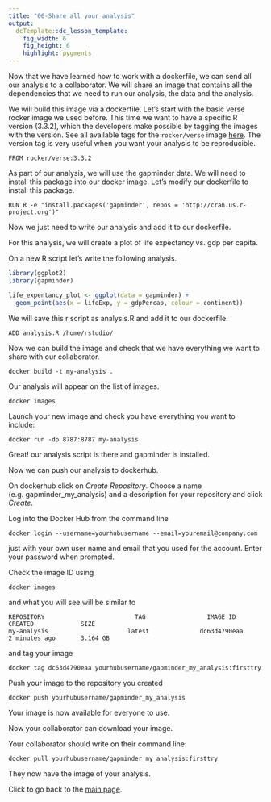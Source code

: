 ```yaml
---
title: "06-Share all your analysis"
output:
  dcTemplate::dc_lesson_template:
    fig_width: 6
    fig_height: 6
    highlight: pygments
---
```


Now that we have learned how to work with a dockerfile, we can send all our analysis to a collaborator. 
We will share an image that contains all the dependencies that we need to run our analysis, the data and the analysis.

We will build this image via a dockerfile. Let's start with the basic verse rocker image we used before. 
This time we want to have a specific R version (3.3.2), which the developers make possible by tagging the images with the version.
See all available tags for the `rocker/verse` image [here](https://hub.docker.com/r/rocker/verse/tags/). The version tag is very
useful when you want your analysis to be reproducible.

```
FROM rocker/verse:3.3.2
```

As part of our analysis, we will use the gapminder data. We will need to install this package into our docker image.
Let's modify our dockerfile to install this package. 

```
RUN R -e "install.packages('gapminder', repos = 'http://cran.us.r-project.org')"
```

Now we just need to write our analysis and add it to our dockerfile.

For this analysis, we will create a plot of life expectancy vs. gdp per capita. 

On a new R script let's write the following analysis. 

```r
library(ggplot2)
library(gapminder)

life_expentancy_plot <- ggplot(data = gapminder) +
  geom_point(aes(x = lifeExp, y = gdpPercap, colour = continent))
```

We will save this r script as analysis.R and add it to our dockerfile.

```
ADD analysis.R /home/rstudio/
```

Now we can build the image and check that we have everything we want to share with our collaborator. 

```
docker build -t my-analysis .
```

Our analysis will appear on the list of images. 

```
docker images
```

Launch your new image and check you have everything you want to include:

```
docker run -dp 8787:8787 my-analysis
```

Great! our analysis script is there and gapminder is installed. 

Now we can push our analysis to dockerhub.

On dockerhub click on *Create Repository*.
Choose a name (e.g. gapminder_my_analysis) and a description for your repository and click *Create*.

Log into the Docker Hub from the command line
```{}
docker login --username=yourhubusername --email=youremail@company.com
```
just with your own user name and email that you used for the account.
Enter your password when prompted. 

Check the image ID using

```{}
docker images
```
and what you will see will be similar to
```{}
REPOSITORY                         TAG                 IMAGE ID            CREATED             SIZE
my-analysis                      latest              dc63d4790eaa        2 minutes ago       3.164 GB
```

and tag your image
```{}
docker tag dc63d4790eaa yourhubusername/gapminder_my_analysis:firsttry
```

Push your image to the repository you created
```{}
docker push yourhubusername/gapminder_my_analysis
```

Your image is now available for everyone to use.

Now your collaborator can download your image. 

Your collaborator should write on their command line:

```
docker pull yourhubusername/gapminder_my_analysis:firsttry
```

They now have the image of your analysis.

Click to go back to the [main page](http://jsta.github.io/r-docker-tutorial/).
